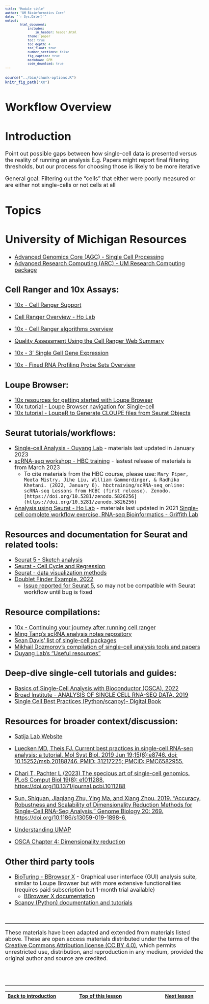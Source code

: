 ```yaml
---
title: "Module title"
author: "UM Bioinformatics Core"
date: "`r Sys.Date()`"
output:
        html_document:
            includes:
                in_header: header.html
            theme: paper
            toc: true
            toc_depth: 4
            toc_float: true
            number_sections: false
            fig_caption: true
            markdown: GFM
            code_download: true
---
```


<style type="text/css">
body, td {
   font-size: 18px;
}
code.r{
  font-size: 12px;
}
pre {
  font-size: 12px
}
</style>

```r
source("../bin/chunk-options.R")
knitr_fig_path("XX")
```

# Workflow Overview {.unlisted .unnumbered}

# Introduction

Point out possible gaps between how single-cell data is presented versus the reality of running an analysis
E.g. Papers might report final filtering thresholds, but our process for choosing those is likely to be more iterative

General goal: Filtering out the "cells" that either were poorly measured or are either not single-cells or not cells at all

<!---Add specific goals for section--->

# Topics

# University of Michigan Resources

- [Advanced Genomics Core (AGC) - Single Cell Processing](https://medresearch.umich.edu/office-research/about-office-research/biomedical-research-core-facilities/advanced-genomics-core/technologies/single-cell-processing)
- [Advanced Research Computing (ARC) - UM Research Computing package](https://arc.umich.edu/umrcp/)


## Cell Ranger and 10x Assays:

- [10x - Cell Ranger Support](https://www.10xgenomics.com/support/software/cell-ranger/latest)
- [Cell Ranger Overview - Ho Lab](https://holab-hku.github.io/Fundamental-scRNA/raw2matrix.html#cell-ranger)
- [10x - Cell Ranger algorithms overview](https://www.10xgenomics.com/support/software/cell-ranger/latest/algorithms-overview)
- [Quality Assessment Using the Cell Ranger Web Summary](https://www.10xgenomics.com/analysis-guides/quality-assessment-using-the-cell-ranger-web-summary)

- [10x - 3' Single Gell Gene Expression](https://www.10xgenomics.com/support/single-cell-gene-expression)
- [10x - Fixed RNA Profiling Probe Sets Overview](https://www.10xgenomics.com/support/single-cell-gene-expression-flex/documentation/steps/probe-sets/chromium-frp-probe-sets-overview)

## Loupe Browser:

- [10x resources for getting started with Loupe Browser](https://www.10xgenomics.com/support/software/loupe-browser/latest/getting-started)
- [10x tutorial -  Loupe Browser navigation for Single-cell](https://www.10xgenomics.com/support/software/loupe-browser/latest/tutorials/introduction/lb-sc-interface-and-navigation)
- [10x tutorial - LoupeR to Generate CLOUPE files from Seurat Objects ](https://www.10xgenomics.com/support/software/loupe-browser/latest/tutorials/introduction/lb-louper)

## Seurat tutorials/workflows:

- [Single-cell Analysis - Ouyang Lab](https://ouyanglab.com/singlecell/) - materials last updated in January 2023
- [scRNA-seq workshop - HBC training](https://hbctraining.github.io/scRNA-seq_online/schedule/links-to-lessons.html) - lastest release of materials is from March 2023
	- To cite materials from the HBC course, please use: `Mary Piper, Meeta Mistry, Jihe Liu, William Gammerdinger, & Radhika Khetani. (2022, January 6). hbctraining/scRNA-seq_online: scRNA-seq Lessons from HCBC (first release). Zenodo. [https://doi.org/10.5281/zenodo.5826256](https://doi.org/10.5281/zenodo.5826256)`
- [Analysis using Seurat - Ho Lab](https://holab-hku.github.io/Fundamental-scRNA/downstream.html) - materials last updated in 2021
[Single-cell complete workflow exercise, RNA-seq Bioinformatics - Griffith Lab](https://rnabio.org/module-08-scrna/0008/08/01/scRNA/)


## Resources and documentation for Seurat and related tools: 

- [Seurat 5 - Sketch analysis](https://satijalab.org/seurat/articles/seurat5_sketch_analysis)
- [Seurat - Cell Cycle and Regression](https://satijalab.org/seurat/articles/cell_cycle_vignette.html)
- [Seurat - data visualization methods](https://satijalab.org/seurat/articles/visualization_vignette)
- [Doublet Finder Example, 2022](https://rpubs.com/kenneditodd/doublet_finder_example)
	- [Issue reported for Seurat 5](https://github.com/chris-mcginnis-ucsf/DoubletFinder/issues/171), so may not be compatible with Seurat workflow until bug is fixed

## Resource compilations:

- [10x - Continuing your journey after running cell ranger](https://www.10xgenomics.com/analysis-guides/continuing-your-journey-after-running-cell-ranger)
- [Ming Tang's scRNA analysis notes repository](https://github.com/crazyhottommy/scRNAseq-analysis-notes)
- [Sean Davis' list of single-cell packages](https://github.com/seandavi/awesome-single-cell)
- [Mikhail Dozmorov's compilation of single-cell analysis tools and papers](https://github.com/mdozmorov/scRNA-seq_notes)
- [Ouyang Lab's "Useful resources"](https://ouyanglab.com/singlecell/appendix.html#useful-resources)


## Deep-dive single-cell tutorials and guides:

- [Basics of Single-Cell Analysis with Bioconductor (OSCA), 2022](https://bioconductor.org/books/3.15/OSCA.basic/)
- [Broad Institute - ANALYSIS OF SINGLE CELL RNA-SEQ DATA, 2019](https://broadinstitute.github.io/2019_scWorkshop/)
- [Single Cell Best Practices (Python/scanpy)- Digital Book](https://www.sc-best-practices.org/preamble.html)



## Resources for broader context/discussion:

- [Satija Lab Website](https://satijalab.org/)
- [Luecken MD, Theis FJ. Current best practices in single-cell RNA-seq analysis: a tutorial. Mol Syst Biol. 2019 Jun 19;15(6):e8746. doi: 10.15252/msb.20188746. PMID: 31217225; PMCID: PMC6582955.](https://www.embopress.org/doi/full/10.15252/msb.20188746)
- [Chari T, Pachter L (2023) The specious art of single-cell genomics. PLoS Comput Biol 19(8): e1011288. https://doi.org/10.1371/journal.pcbi.1011288](https://journals.plos.org/ploscompbiol/article?id=10.1371/journal.pcbi.1011288)

- [Sun, Shiquan, Jiaqiang Zhu, Ying Ma, and Xiang Zhou. 2019. “Accuracy, Robustness and Scalability of Dimensionality Reduction Methods for Single-Cell RNA-Seq Analysis.” Genome Biology 20: 269. https://doi.org/10.1186/s13059-019-1898-6.](https://doi.org/10.1186/s13059-019-1898-6)

- [Understanding UMAP](https://pair-code.github.io/understanding-umap/)
- [OSCA Chapter 4: Dimensionality reduction](https://bioconductor.org/books/3.15/OSCA.basic/dimensionality-reduction.html)

## Other third party tools

- [BioTuring - BBrowser X](https://bioturing.com/bbrowserx) - Graphical user interface (GUI) analysis suite, similar to Loupe Browser but with more extensive functionalities (requires paid subscription but 1-month trial available)
	- [BBrowser X documentation](https://talk2data.bioturing.com/document#h.k5o4lxkht6rz)
- [Scanpy (Python) documentation and tutorials](https://scanpy.readthedocs.io/en/latest/_tutorials.html)

<br/>

----

These materials have been adapted and extended from materials listed above. These are open access materials distributed under the terms of the [Creative Commons Attribution license (CC BY 4.0)](http://creativecommons.org/licenses/by/4.0/), which permits unrestricted use, distribution, and reproduction in any medium, provided the original author and source are credited.

<br/>
<br/>
<hr/>
| [Back to introduction](workshop_intro) | [Top of this lesson](#top) | [Next lesson](01-GettingStarted.html) |
| :--- | :----: | ---: |

